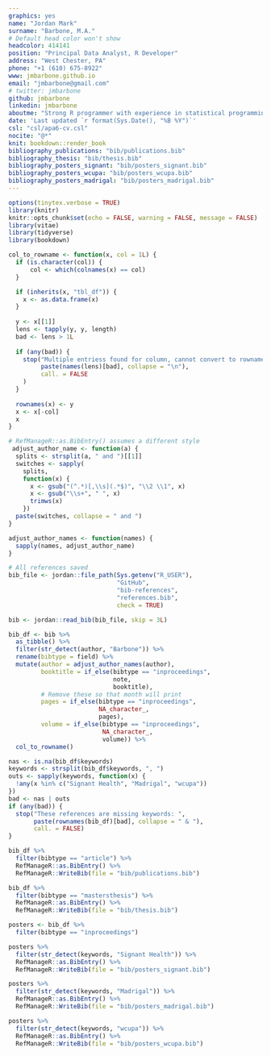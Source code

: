 ```yaml
---
graphics: yes
name: "Jordan Mark"
surname: "Barbone, M.A."
# Default head color won't show
headcolor: 414141
position: "Principal Data Analyst, R Developer"
address: "West Chester, PA"
phone: "+1 (610) 675-8922"
www: jmbarbone.github.io
email: "jmbarbone@gmail.com"
# twitter: jmbarbone
github: jmbarbone
linkedin: jmbarbone
aboutme: "Strong R programmer with experience in statistical programming and report automation in clinical trials"
date: 'Last updated `r format(Sys.Date(), "%B %Y")`'
csl: "csl/apa6-cv.csl"
nocite: "@*"
knit: bookdown::render_book
bibliography_publications: "bib/publications.bib"
bibliography_thesis: "bib/thesis.bib"
bibliography_posters_signant: "bib/posters_signant.bib" 
bibliography_posters_wcupa: "bib/posters_wcupa.bib"
bibliography_posters_madrigal: "bib/posters_madrigal.bib"
---
```


```r
options(tinytex.verbose = TRUE)
library(knitr)
knitr::opts_chunk$set(echo = FALSE, warning = FALSE, message = FALSE)
library(vitae)
library(tidyverse)
library(bookdown)
```

```r
col_to_rowname <- function(x, col = 1L) {
  if (is.character(col)) {
      col <- which(colnames(x) == col)
  }

  if (inherits(x, "tbl_df")) {
    x <- as.data.frame(x)
  }
  
  y <- x[[1]]
  lens <- tapply(y, y, length)
  bad <- lens > 1L
  
  if (any(bad)) {
    stop("Multiple entriess found for column, cannot convert to rownames: ",
         paste(names(lens)[bad], collapse = "\n"),
         call. = FALSE
    )
  }
  
  rownames(x) <- y
  x <- x[-col]
  x
}

# RefManageR::as.BibEntry() assumes a different style
 adjust_author_name <- function(a) {
  splits <- strsplit(a, " and ")[[1]]
  switches <- sapply(
    splits,
    function(x) {
      x <- gsub("(^.*)[,\\s](.*$)", "\\2 \\1", x)
      x <- gsub("\\s+", " ", x)
      trimws(x)
    })
  paste(switches, collapse = " and ")
}

adjust_author_names <- function(names) {
  sapply(names, adjust_author_name)
}
```


```r
# All references saved
bib_file <- jordan::file_path(Sys.getenv("R_USER"),
                              "GitHub",
                              "bib-references",
                              "references.bib",
                              check = TRUE)

bib <- jordan::read_bib(bib_file, skip = 3L)

bib_df <- bib %>%
  as_tibble() %>%
  filter(str_detect(author, "Barbone")) %>%
  rename(bibtype = field) %>%
  mutate(author = adjust_author_names(author),
         booktitle = if_else(bibtype == "inproceedings",
                             note,
                             booktitle),
         # Remove these so that month will print
         pages = if_else(bibtype == "inproceedings",
                         NA_character_,
                         pages),
         volume = if_else(bibtype == "inproceedings",
                          NA_character_,
                          volume)) %>%
  col_to_rowname()

nas <- is.na(bib_df$keywords)
keywords <- strsplit(bib_df$keywords, ", ")
outs <- sapply(keywords, function(x) {
  !any(x %in% c("Signant Health", "Madrigal", "wcupa"))
})
bad <- nas | outs
if (any(bad)) {
  stop("These references are missing keywords: ",
       paste(rownames(bib_df)[bad], collapse = " & "),
       call. = FALSE)
}

bib_df %>%
  filter(bibtype == "article") %>%
  RefManageR::as.BibEntry() %>%
  RefManageR::WriteBib(file = "bib/publications.bib")

bib_df %>%
  filter(bibtype == "mastersthesis") %>%
  RefManageR::as.BibEntry() %>%
  RefManageR::WriteBib(file = "bib/thesis.bib")

posters <- bib_df %>%
  filter(bibtype == "inproceedings")

posters %>%
  filter(str_detect(keywords, "Signant Health")) %>%
  RefManageR::as.BibEntry() %>%
  RefManageR::WriteBib(file = "bib/posters_signant.bib")

posters %>%
  filter(str_detect(keywords, "Madrigal")) %>%
  RefManageR::as.BibEntry() %>%
  RefManageR::WriteBib(file = "bib/posters_madrigal.bib")

posters %>%
  filter(str_detect(keywords, "wcupa")) %>%
  RefManageR::as.BibEntry() %>%
  RefManageR::WriteBib(file = "bib/posters_wcupa.bib")
```
